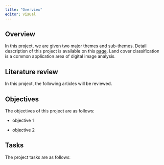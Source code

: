```yaml
---
title: "Overview"
editor: visual
---
```


## Overview

In this project, we are given two major themes and sub-themes. Detail description of this project is available on this [page](https://smt201-ay2022-23t1.netlify.app/gisproject). Land cover classification is a common application area of digital image analysis.

## Literature review

In this project, the following articles will be reviewed.

## Objectives

The objectives of this project are as follows:

-   objective 1

-   objective 2

## Tasks

The project tasks are as follows:
